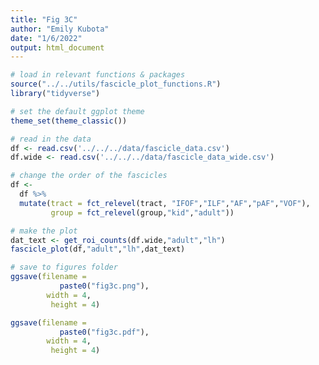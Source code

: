 ```yaml
---
title: "Fig 3C"
author: "Emily Kubota"
date: "1/6/2022"
output: html_document
---
```


```r
# load in relevant functions & packages 
source("../../utils/fascicle_plot_functions.R")
library("tidyverse")

# set the default ggplot theme 
theme_set(theme_classic())
```

```r
# read in the data 
df <- read.csv('../../../data/fascicle_data.csv')
df.wide <- read.csv('../../../data/fascicle_data_wide.csv')
```

```r
# change the order of the fascicles 
df <- 
  df %>% 
  mutate(tract = fct_relevel(tract, "IFOF","ILF","AF","pAF","VOF"),
         group = fct_relevel(group,"kid","adult"))
```

```r
# make the plot 
dat_text <- get_roi_counts(df.wide,"adult","lh")
fascicle_plot(df,"adult","lh",dat_text)

# save to figures folder
ggsave(filename = 
           paste0("fig3c.png"),
        width = 4,
         height = 4)

ggsave(filename = 
           paste0("fig3c.pdf"),
        width = 4,
         height = 4)
```

